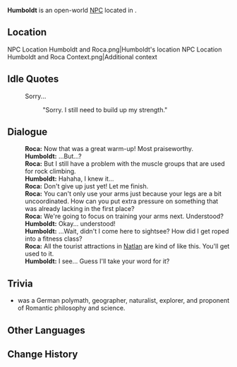 {{Meta
<!-- Remove this template after adding the missing info -->
|missing_NPC_profile  = yes
}}
{{Character Infobox
|type             = Open-World NPC
|image            = NPC Humboldt.png
|realname         = 
|deceased         = 
|region           = Mondstadt
|location         = Natlan
|affiliation      = 
|title            = 

|ancestry         = <!-- Clan/family -->
|father           = 
|mother           = 
|spouse           = 
|sibling          = 
|child            = 
|relative         = 

|voiceEN          = 
|voiceCN          = 
|voiceJP          = 
|voiceKR          = 
|dialoguereward   = 
}}
'''Humboldt''' is an open-world [[NPC]] located in {{Location|"Scions of the Canopy"}}.

==Location==
<gallery>
NPC Location Humboldt and Roca.png|Humboldt's location
NPC Location Humboldt and Roca Context.png|Additional context
</gallery>
<!--
==Profile==
Detailed story/lore information goes here.
''(To be added.)''

===Appearance===
Keep appearance section short and concise. Limit to 2 paragraphs with 3-4 sentences each.
''(To be added.)''

==Quests and Events==
{{Quests and Events}}
-->
==Idle Quotes==
{{Dialogue Start}}
:{{DIcon|Idle}} Sorry...
::{{A|VO Humboldt 01.ogg}} "Sorry. I still need to build up my strength."
{{Dialogue End}}

==Dialogue==
{{Dialogue Start}}
:'''Roca:''' Now that was a great warm-up! Most praiseworthy.
:'''Humboldt:''' ...But...?
:'''Roca:''' But I still have a problem with the muscle groups that are used for rock climbing.
:'''Humboldt:''' Hahaha, I knew it...
:'''Roca:''' Don't give up just yet! Let me finish.
:'''Roca:''' You can't only use your arms just because your legs are a bit uncoordinated. How can you put extra pressure on something that was already lacking in the first place?
:'''Roca:''' We're going to focus on training your arms next. Understood?
:'''Humboldt:''' Okay... understood!
:'''Humboldt:''' ...Wait, didn't I come here to sightsee? How did I get roped into a fitness class?
:'''Roca:''' All the tourist attractions in [[Natlan]] are kind of like this. You'll get used to it.
:'''Humboldt:''' I see... Guess I'll take your word for it?
{{Dialogue End}}
<!--
==Event Dialogue==
===Event Name===
{{Dialogue Start}}
:'''{{subst:#titleparts:{{subst:PAGENAME}}}}:'''
{{Dialogue End}}
-->
== Trivia ==

* {{W|Alexander von Humboldt}} was a German polymath, geographer, naturalist, explorer, and proponent of Romantic philosophy and science.

==Other Languages==
{{Other Languages|default_hidden=1
|en      = Humboldt
|zhs     = 赫伯德
|zhs_rm  = Hèbódé
|zht     = 赫伯德
|zht_rm  = Hèbódé
|ja      = フンボルト
|ko      = 훔볼트
|es      = Humboldt
|fr      = Humboldt
|ru      = Гумбольд
|th      = Humboldt
|vi      = Humboldt
|de      = Humboldt
|id      = Humboldt
|pt      = Humboldt
|tr      = Humboldt
|it      = Humboldt
}}

==Change History==
{{Change History|5.0}}
<!--
==References==
{{Reflist}}
-->